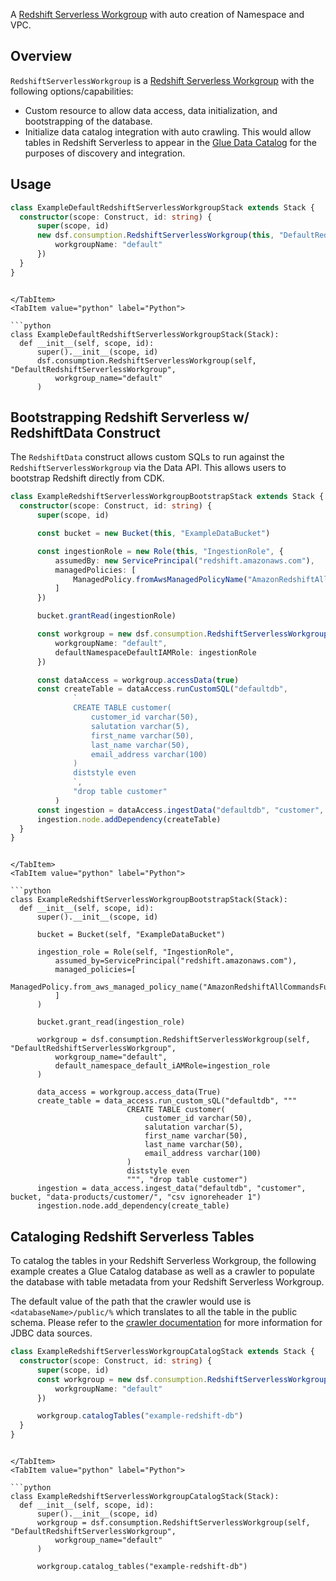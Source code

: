 [//]: # (This file is generated, do not modify directly, update the README.md in framework/src/consumption)

A [Redshift Serverless Workgroup](https://docs.aws.amazon.com/redshift/latest/mgmt/serverless-workgroup-namespace.html) with auto creation of Namespace and VPC. 

## Overview
`RedshiftServerlessWorkgroup` is a [Redshift Serverless Workgroup](https://docs.aws.amazon.com/redshift/latest/mgmt/serverless-workgroup-namespace.html) with the following options/capabilities:
- Custom resource to allow data access, data initialization, and bootstrapping of the database.
- Initialize data catalog integration with auto crawling. This would allow tables in Redshift Serverless to appear in the [Glue Data Catalog](https://docs.aws.amazon.com/glue/latest/dg/catalog-and-crawler.html) for the purposes of discovery and integration.

## Usage

<Tabs>
  <TabItem value="typescript" label="TypeScript" default>

  ```typescript
class ExampleDefaultRedshiftServerlessWorkgroupStack extends Stack {
    constructor(scope: Construct, id: string) {
        super(scope, id)
        new dsf.consumption.RedshiftServerlessWorkgroup(this, "DefaultRedshiftServerlessWorkgroup", {
            workgroupName: "default"
        })
    }
}
  ```
  
  ```mdx-code-block
  
  </TabItem>
  <TabItem value="python" label="Python">

  ```python
class ExampleDefaultRedshiftServerlessWorkgroupStack(Stack):
    def __init__(self, scope, id):
        super().__init__(scope, id)
        dsf.consumption.RedshiftServerlessWorkgroup(self, "DefaultRedshiftServerlessWorkgroup",
            workgroup_name="default"
        )
  ```

  </TabItem>
</Tabs>

## Bootstrapping Redshift Serverless w/ RedshiftData Construct

The `RedshiftData` construct allows custom SQLs to run against the `RedshiftServerlessWorkgroup` via the Data API. This allows users to bootstrap Redshift directly from CDK.

<Tabs>
  <TabItem value="typescript" label="TypeScript" default>

  ```typescript
class ExampleRedshiftServerlessWorkgroupBootstrapStack extends Stack {
    constructor(scope: Construct, id: string) {
        super(scope, id)

        const bucket = new Bucket(this, "ExampleDataBucket")

        const ingestionRole = new Role(this, "IngestionRole", {
            assumedBy: new ServicePrincipal("redshift.amazonaws.com"),
            managedPolicies: [
                ManagedPolicy.fromAwsManagedPolicyName("AmazonRedshiftAllCommandsFullAccess")
            ]
        })

        bucket.grantRead(ingestionRole)

        const workgroup = new dsf.consumption.RedshiftServerlessWorkgroup(this, "DefaultRedshiftServerlessWorkgroup", {
            workgroupName: "default",
            defaultNamespaceDefaultIAMRole: ingestionRole
        })

        const dataAccess = workgroup.accessData(true)
        const createTable = dataAccess.runCustomSQL("defaultdb",
                `
                CREATE TABLE customer(
                    customer_id varchar(50),
                    salutation varchar(5),
                    first_name varchar(50),
                    last_name varchar(50),
                    email_address varchar(100)
                )
                diststyle even
                `,
                "drop table customer"
            )
        const ingestion = dataAccess.ingestData("defaultdb", "customer", bucket, "data-products/customer/", "csv ignoreheader 1")
        ingestion.node.addDependency(createTable)
    }
}
  ```
  
  ```mdx-code-block
  
  </TabItem>
  <TabItem value="python" label="Python">

  ```python
class ExampleRedshiftServerlessWorkgroupBootstrapStack(Stack):
    def __init__(self, scope, id):
        super().__init__(scope, id)

        bucket = Bucket(self, "ExampleDataBucket")

        ingestion_role = Role(self, "IngestionRole",
            assumed_by=ServicePrincipal("redshift.amazonaws.com"),
            managed_policies=[
                ManagedPolicy.from_aws_managed_policy_name("AmazonRedshiftAllCommandsFullAccess")
            ]
        )

        bucket.grant_read(ingestion_role)

        workgroup = dsf.consumption.RedshiftServerlessWorkgroup(self, "DefaultRedshiftServerlessWorkgroup",
            workgroup_name="default",
            default_namespace_default_iAMRole=ingestion_role
        )

        data_access = workgroup.access_data(True)
        create_table = data_access.run_custom_sQL("defaultdb", """
                            CREATE TABLE customer(
                                customer_id varchar(50),
                                salutation varchar(5),
                                first_name varchar(50),
                                last_name varchar(50),
                                email_address varchar(100)
                            )
                            diststyle even
                            """, "drop table customer")
        ingestion = data_access.ingest_data("defaultdb", "customer", bucket, "data-products/customer/", "csv ignoreheader 1")
        ingestion.node.add_dependency(create_table)
  ```

  </TabItem>
</Tabs>

## Cataloging Redshift Serverless Tables

To catalog the tables in your Redshift Serverless Workgroup, the following example creates a Glue Catalog database as well as a crawler to populate the database with table metadata from your Redshift Serverless Workgroup.

The default value of the path that the crawler would use is `<databaseName>/public/%` which translates to all the table in the public schema. Please refer to the [crawler documentation](https://docs.aws.amazon.com/glue/latest/dg/define-crawler.html#define-crawler-choose-data-sources) for more information for JDBC data sources.

<Tabs>
  <TabItem value="typescript" label="TypeScript" default>

  ```typescript
class ExampleRedshiftServerlessWorkgroupCatalogStack extends Stack {
    constructor(scope: Construct, id: string) {
        super(scope, id)
        const workgroup = new dsf.consumption.RedshiftServerlessWorkgroup(this, "DefaultRedshiftServerlessWorkgroup", {
            workgroupName: "default"
        })

        workgroup.catalogTables("example-redshift-db")
    }
}
  ```
  
  ```mdx-code-block
  
  </TabItem>
  <TabItem value="python" label="Python">

  ```python
class ExampleRedshiftServerlessWorkgroupCatalogStack(Stack):
    def __init__(self, scope, id):
        super().__init__(scope, id)
        workgroup = dsf.consumption.RedshiftServerlessWorkgroup(self, "DefaultRedshiftServerlessWorkgroup",
            workgroup_name="default"
        )

        workgroup.catalog_tables("example-redshift-db")
  ```

  </TabItem>
</Tabs>

